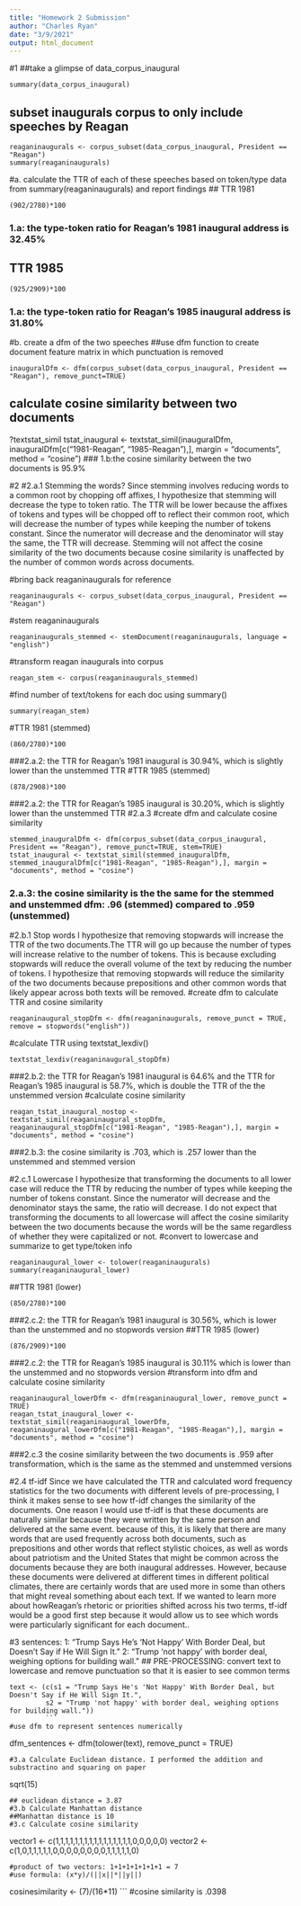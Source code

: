 ```yaml
---
title: "Homework 2 Submission"
author: "Charles Ryan"
date: "3/9/2021"
output: html_document
---
```



#1
##take a glimpse of data_corpus_inaugural
```
summary(data_corpus_inaugural)
```
## subset inaugurals corpus to only include speeches by Reagan 
```
reaganinaugurals <- corpus_subset(data_corpus_inaugural, President == "Reagan")
summary(reaganinaugurals)
```
#a. calculate the TTR of each of these speeches based on token/type data from summary(reaganinaugurals) and report findings 
## TTR 1981 
```
(902/2780)*100
```
### 1.a: the type-token ratio for Reagan's 1981 inaugural address is 32.45%
## TTR 1985
```
(925/2909)*100
```
### 1.a: the type-token ratio for Reagan's 1985 inaugural address is 31.80%

#b. create a dfm of the two speeches 
##use dfm function to create document feature matrix in which punctuation is removed
```
inauguralDfm <- dfm(corpus_subset(data_corpus_inaugural, President == "Reagan"), remove_punct=TRUE)
```
## calculate cosine similarity between two documents 
?textstat_simil
tstat_inaugural <- textstat_simil(inauguralDfm, inauguralDfm[c("1981-Reagan", "1985-Reagan"),], margin = "documents", method = "cosine")
### 1.b:the cosine similarity between the two documents is 95.9% 

#2 
#2.a.1 Stemming the words? 
Since stemming involves reducing words to a common root by chopping off affixes, I hypothesize that stemming 
will decrease the type to token ratio. The TTR will be lower because the affixes of tokens and types will be chopped off to reflect their common root, which will decrease the number of types while keeping the number of tokens constant. Since the numerator will decrease and the denominator will stay the same, the TTR will decrease. Stemming will not affect the cosine similarity of the two documents because cosine similarity is unaffected by the number of common words across documents. 

#bring back reaganinaugurals for reference
```
reaganinaugurals <- corpus_subset(data_corpus_inaugural, President == "Reagan")
```
#stem reaganinaugurals
```
reaganinaugurals_stemmed <- stemDocument(reaganinaugurals, language = "english")
```
#transform reagan inaugurals into corpus
```
reagan_stem <- corpus(reaganinaugurals_stemmed)
```
#find number of text/tokens for each doc using summary()
```
summary(reagan_stem)
```
#TTR 1981 (stemmed)
```
(860/2780)*100
```
###2.a.2: the TTR for Reagan's 1981 inaugural is 30.94%, which is slightly lower than the unstemmed TTR 
#TTR 1985 (stemmed)
```
(878/2908)*100
```
###2.a.2: the TTR for Reagan's 1985 inaugural is 30.20%, which is slightly lower than the unstemmed TTR
#2.a.3
#create dfm and calculate cosine similarity 
```
stemmed_inauguralDfm <- dfm(corpus_subset(data_corpus_inaugural, President == "Reagan"), remove_punct=TRUE, stem=TRUE)
tstat_inaugural <- textstat_simil(stemmed_inauguralDfm, stemmed_inauguralDfm[c("1981-Reagan", "1985-Reagan"),], margin = "documents", method = "cosine")
```
### 2.a.3: the cosine similarity is the the same for the stemmed and unstemmed dfm: .96 (stemmed) compared to .959 (unstemmed)

#2.b.1 Stop words 
I hypothesize that removing stopwards will increase the TTR of the two documents.The TTR will go up because the number of types will increase relative to the number of tokens. This is because excluding stopwards will reduce the overall volume of the text by reducing the number of tokens. I hypothesize that removing stopwards will reduce the similarity of the two documents because prepositions and other common words that likely appear across both texts will be removed. 
#create dfm to calculate TTR and cosine similarity 
```
reaganinaugural_stopDfm <- dfm(reaganinaugurals, remove_punct = TRUE, remove = stopwords("english"))
```
#calculate TTR using textstat_lexdiv()
```
textstat_lexdiv(reaganinaugural_stopDfm)
```
###2.b.2: the TTR for Reagan's 1981 inaugural is 64.6% and the TTR for Reagan's 1985 inaugural is 58.7%, which is double the TTR of the the unstemmed version
#calculate cosine similarity 
```
reagan_tstat_inaugural_nostop <- textstat_simil(reaganinaugural_stopDfm, reaganinaugural_stopDfm[c("1981-Reagan", "1985-Reagan"),], margin = "documents", method = "cosine")
```
###2.b.3: the cosine similarity is .703, which is .257 lower than the unstemmed and stemmed version

#2.c.1 Lowercase 
I hypothesize that transforming the documents to all lower case will reduce the TTR by reducing the number of types while keeping the number of tokens constant. Since the numerator will decrease and the denominator stays the same, the ratio will decrease. I do not expect that transforming the documents to all lowercase will affect the cosine similarity between the two documents because the words will be the same regardless of whether they were capitalized or not. 
#convert to lowercase and summarize to get type/token info
```
reaganinaugural_lower <- tolower(reaganinaugurals)
summary(reaganinaugural_lower)
```
##TTR 1981 (lower)
```
(850/2780)*100
```
###2.c.2: the TTR for Reagan's 1981 inaugural is 30.56%, which is lower than the unstemmed and no stopwords version 
##TTR 1985 (lower) 
```
(876/2909)*100
```
###2.c.2: the TTR for Reagan's 1985 inaugural is 30.11% which is lower than the unstemmed and no stopwords version 
#transform into dfm and calculate cosine similarity 
```
reaganinaugural_lowerDfm <- dfm(reaganinaugural_lower, remove_punct = TRUE)
reagan_tstat_inaugural_lower <- textstat_simil(reaganinaugural_lowerDfm, reaganinaugural_lowerDfm[c("1981-Reagan", "1985-Reagan"),], margin = "documents", method = "cosine")
```
###2.c.3 the cosine similarity between the two documents is .959 after transformation, which is the same as the stemmed and unstemmed versions

#2.4 tf-idf 
Since we have calculated the TTR and calculated word frequency statistics for the two documents with different levels of pre-processing, I think it makes sense to see how tf-idf changes the similarity of the documents. One reason I would use tf-idf is that these documents are naturally similar because they were written by the same person and delivered at the same event. because of this, it is likely that there are many words that are used frequently across both documents, such as prepositions and other words that reflect stylistic choices, as well as words about patriotism and the United States that might be common across the documents because they are both inaugural addresses. However, because these documents were delivered at different times in different political climates, there are certainly words that are used more in some than others that might reveal something about each text. If we wanted to learn more about howReagan's rhetoric or priorities shifted across his two terms, tf-idf would be a good first step because it would allow us to see which words were particularly significant for each document.. 

#3
sentences: 1: "Trump Says He's 'Not Happy' With Border Deal, but Doesn't Say if He Will Sign It." 
2: "Trump 'not happy' with border deal, weighing options for building wall."
## PRE-PROCESSING: convert text to lowercase and remove punctuation so that it is easier to see common terms
```
text <- (c(s1 = "Trump Says He's 'Not Happy' With Border Deal, but Doesn't Say if He Will Sign It.", 
         s2 = "Trump 'not happy' with border deal, weighing options for building wall."))
         ```
#use dfm to represent sentences numerically 
```
dfm_sentences <- dfm(tolower(text), remove_punct = TRUE)
```
#3.a Calculate Euclidean distance. I performed the addition and substractino and squaring on paper
```
sqrt(15)
```
## euclidean distance = 3.87
#3.b Calculate Manhattan distance 
##Manhattan distance is 10
#3.c Calculate cosine similarity 
```
vector1 <- c(1,1,1,1,1,1,1,1,1,1,1,1,1,1,1,1,0,0,0,0,0)
vector2 <- c(1,0,1,1,1,1,1,0,0,0,0,0,0,0,0,1,1,1,1,1,0)
```
#product of two vectors: 1+1+1+1+1+1+1 = 7
#use formula: (x*y)/(||x||*||y||)
```
cosinesimilarity <- (7)/(16*11)
```
#cosine similarity is .0398 
